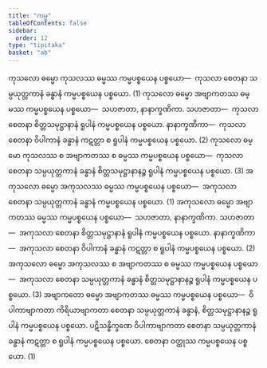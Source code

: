 ```yaml
---
title: "ကမ္မ"
tableOfContents: false
sidebar:
  order: 12
type: "tipitaka"
basket: "ab"
---
```



<DynamicBreadcrumb />

<Division number="291">

<Paragraph number="942">
ကုသလော ဓမ္မော ကုသလဿ ဓမ္မဿ ကမ္မပစ္စယေန ပစ္စယော—  ကုသလာ စေတနာ သမ္ပယုတ္တကာနံ ခန္ဓာနံ ကမ္မပစ္စယေန ပစ္စယော. (1)
</Paragraph>

<Paragraph number="943">
ကုသလော ဓမ္မော အဗျာကတဿ ဓမ္မဿ ကမ္မပစ္စယေန ပစ္စယော—  သဟဇာတာ, နာနာက္ခဏိကာ. <Emphasis>သဟဇာတာ</Emphasis>—  ကုသလာ စေတနာ စိတ္တသမုဋ္ဌာနာနံ ရူပါနံ ကမ္မပစ္စယေန ပစ္စယော. <Emphasis>နာနာက္ခဏိကာ</Emphasis>—  ကုသလာ စေတနာ ဝိပါကာနံ ခန္ဓာနံ ကဋတ္တာ စ ရူပါနံ ကမ္မပစ္စယေန ပစ္စယော. (2)
</Paragraph>

<Paragraph number="944">
ကုသလော ဓမ္မော ကုသလဿ စ အဗျာကတဿ စ ဓမ္မဿ ကမ္မပစ္စယေန ပစ္စယော—  ကုသလာ စေတနာ သမ္ပယုတ္တကာနံ ခန္ဓာနံ စိတ္တသမုဋ္ဌာနာနဉ္စ ရူပါနံ ကမ္မပစ္စယေန ပစ္စယော. (3)
</Paragraph>

<Paragraph number="945">
အကုသလော ဓမ္မော အကုသလဿ ဓမ္မဿ ကမ္မပစ္စယေန ပစ္စယော—  အကုသလာ စေတနာ သမ္ပယုတ္တကာနံ ခန္ဓာနံ ကမ္မပစ္စယေန ပစ္စယော. (1)
</Paragraph>

<Paragraph number="946">
အကုသလော ဓမ္မော အဗျာကတဿ ဓမ္မဿ ကမ္မပစ္စယေန ပစ္စယော—  သဟဇာတာ, နာနာက္ခဏိကာ. <Emphasis>သဟဇာတာ</Emphasis>—  အကုသလာ စေတနာ စိတ္တသမုဋ္ဌာနာနံ ရူပါနံ ကမ္မပစ္စယေန ပစ္စယော. <Emphasis>နာနာက္ခဏိကာ</Emphasis>—  အကုသလာ စေတနာ ဝိပါကာနံ ခန္ဓာနံ ကဋတ္တာ စ ရူပါနံ ကမ္မပစ္စယေန ပစ္စယော. (2)
</Paragraph>

<Paragraph number="947">
အကုသလော ဓမ္မော အကုသလဿ စ အဗျာကတဿ စ ဓမ္မဿ ကမ္မပစ္စယေန ပစ္စယော—  အကုသလာ စေတနာ သမ္ပယုတ္တကာနံ ခန္ဓာနံ စိတ္တသမုဋ္ဌာနာနဉ္စ ရူပါနံ ကမ္မပစ္စယေန ပစ္စယော. (3)
</Paragraph>

<Paragraph number="948">
အဗျာကတော ဓမ္မော အဗျာကတဿ ဓမ္မဿ ကမ္မပစ္စယေန ပစ္စယော—  ဝိပါကာဗျာကတာ ကိရိယာဗျာကတာ စေတနာ သမ္ပယုတ္တကာနံ ခန္ဓာနံ, စိတ္တသမုဋ္ဌာနာနဉ္စ ရူပါနံ ကမ္မပစ္စယေန ပစ္စယော. ပဋိသန္ဓိက္ခဏေ ဝိပါကာဗျာကတာ စေတနာ သမ္ပယုတ္တကာနံ ခန္ဓာနံ ကဋတ္တာ စ ရူပါနံ ကမ္မပစ္စယေန ပစ္စယော. စေတနာ ဝတ္ထုဿ ကမ္မပစ္စယေန ပစ္စယော. (1)
</Paragraph>
</Division>
